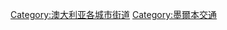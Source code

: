 {{Commons cat|Streets in Melbourne}}

{{DEFAULTSORT:Melbourne}}
[[Category:澳大利亚各城市街道‎|Category:澳大利亚各城市街道‎]]
[[Category:墨爾本交通|Category:墨爾本交通]]